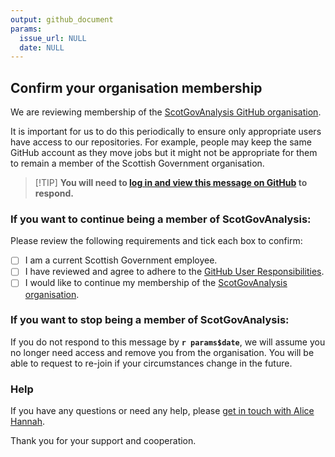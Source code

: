 ```yaml
---
output: github_document
params:
  issue_url: NULL
  date: NULL
---
```


## Confirm your organisation membership

We are reviewing membership of the [ScotGovAnalysis GitHub organisation](https://github.com/ScotGovAnalysis). 

It is important for us to do this periodically to ensure only appropriate users have access to our repositories. For example, people may keep the same GitHub account as they move jobs but it might not be appropriate for them to remain a member of the Scottish Government organisation.

> [!TIP]
> **You will need to [log in and view this message on GitHub](`r params$issue_url`) to respond.**

### If you want to continue being a member of ScotGovAnalysis:

Please review the following requirements and tick each box to confirm:

- [ ] I am a current Scottish Government employee.
- [ ] I have reviewed and agree to adhere to the [GitHub User Responsibilities](https://scotsconnect.sharepoint.com/sites/StatisticsGroup-Org-SG/SitePages/GitHub-User-Responsibilities.aspx).
- [ ] I would like to continue my membership of the [ScotGovAnalysis organisation](https://github.com/ScotGovAnalysis).

### If you want to stop being a member of ScotGovAnalysis:

If you do not respond to this message by **`r params$date`**, we will assume you no longer need access and remove you from the organisation. You will be able to request to re-join if your circumstances change in the future.

### Help

If you have any questions or need any help, please [get in touch with Alice Hannah](mailto:alice.hannah@gov.scot?subject=ScotGovAnalysis%20Membership%20Review).

Thank you for your support and cooperation.
